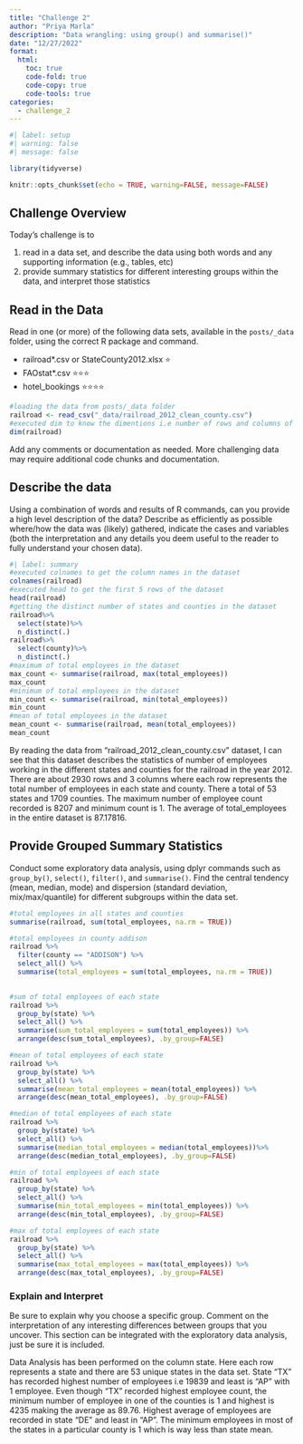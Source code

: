 ```yaml
---
title: "Challenge 2"
author: "Priya Marla"
description: "Data wrangling: using group() and summarise()"
date: "12/27/2022"
format:
  html:
    toc: true
    code-fold: true
    code-copy: true
    code-tools: true
categories:
  - challenge_2
---
```


```r
#| label: setup
#| warning: false
#| message: false

library(tidyverse)

knitr::opts_chunk$set(echo = TRUE, warning=FALSE, message=FALSE)
```

## Challenge Overview

Today's challenge is to

1)  read in a data set, and describe the data using both words and any supporting information (e.g., tables, etc)
2)  provide summary statistics for different interesting groups within the data, and interpret those statistics

## Read in the Data

Read in one (or more) of the following data sets, available in the `posts/_data` folder, using the correct R package and command.

-   railroad\*.csv or StateCounty2012.xlsx ⭐
-   FAOstat\*.csv ⭐⭐⭐
-   hotel_bookings ⭐⭐⭐⭐

```r
#loading the data from posts/_data folder
railroad <- read_csv("_data/railroad_2012_clean_county.csv")
#executed dim to know the dimentions i.e number of rows and columns of the dataset
dim(railroad)
```

Add any comments or documentation as needed. More challenging data may require additional code chunks and documentation.

## Describe the data

Using a combination of words and results of R commands, can you provide a high level description of the data? Describe as efficiently as possible where/how the data was (likely) gathered, indicate the cases and variables (both the interpretation and any details you deem useful to the reader to fully understand your chosen data).

```r
#| label: summary
#executed colnames to get the column names in the dataset
colnames(railroad)
#executed head to get the first 5 rows of the dataset
head(railroad)
#getting the distinct number of states and counties in the dataset
railroad%>%
  select(state)%>%
  n_distinct(.)
railroad%>%
  select(county)%>%
  n_distinct(.)
#maximum of total employees in the dataset
max_count <- summarise(railroad, max(total_employees))
max_count
#minimum of total employees in the dataset
min_count <- summarise(railroad, min(total_employees))
min_count
#mean of total employees in the dataset
mean_count <- summarise(railroad, mean(total_employees))
mean_count

```
By reading the data from "railroad_2012_clean_county.csv" dataset, I can see that this dataset describes the statistics of number of employees working in the different states and counties for the railroad in the year 2012. There are about 2930 rows and 3 columns where each row represents the total number of employees in each state and county. There a total of 53 states and 1709 counties. The maximum number of employee count recorded is 8207 and minimum count is 1. The average of total_employees in the entire dataset is 87.17816.


## Provide Grouped Summary Statistics

Conduct some exploratory data analysis, using dplyr commands such as `group_by()`, `select()`, `filter()`, and `summarise()`. Find the central tendency (mean, median, mode) and dispersion (standard deviation, mix/max/quantile) for different subgroups within the data set.

```r
#total employees in all states and counties
summarise(railroad, sum(total_employees, na.rm = TRUE))

#total employees in county addison
railroad %>%
  filter(county == "ADDISON") %>%
  select_all() %>%
  summarise(total_employees = sum(total_employees, na.rm = TRUE))
  

#sum of total employees of each state
railroad %>%
  group_by(state) %>%
  select_all() %>%
  summarise(sum_total_employees = sum(total_employees)) %>%
  arrange(desc(sum_total_employees), .by_group=FALSE)

#mean of total employees of each state
railroad %>%
  group_by(state) %>%
  select_all() %>%
  summarise(mean_total_employees = mean(total_employees)) %>%
  arrange(desc(mean_total_employees), .by_group=FALSE)

#median of total employees of each state
railroad %>%
  group_by(state) %>%
  select_all() %>%
  summarise(median_total_employees = median(total_employees))%>%
  arrange(desc(median_total_employees), .by_group=FALSE)

#min of total employees of each state
railroad %>%
  group_by(state) %>%
  select_all() %>%
  summarise(min_total_employees = min(total_employees)) %>%
  arrange(desc(min_total_employees), .by_group=FALSE)

#max of total employees of each state
railroad %>%
  group_by(state) %>%
  select_all() %>%
  summarise(max_total_employees = max(total_employees)) %>%
  arrange(desc(max_total_employees), .by_group=FALSE)

```

### Explain and Interpret

Be sure to explain why you choose a specific group. Comment on the interpretation of any interesting differences between groups that you uncover. This section can be integrated with the exploratory data analysis, just be sure it is included.

Data Analysis has been performed on the column state. Here each row represents a state and there are 53 unique states in the data set. State "TX" has recorded highest number of employees i.e 19839 and least is "AP" with 1 employee. Even though "TX" recorded highest employee count, the minimum number of employee in one of the counties is 1 and highest is 4235 making the average as 89.76. Highest average of employees are recorded in state "DE" and least in "AP". The minimum employees in most of the states in a particular county is 1 which is way less than state mean. 
